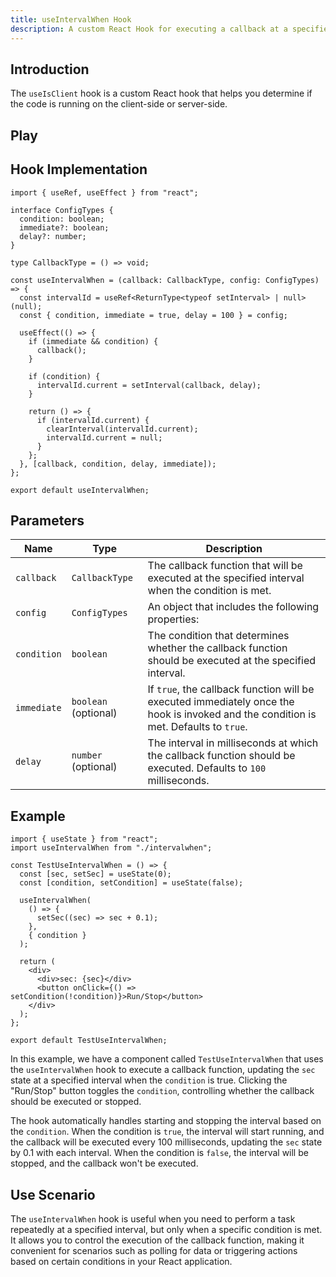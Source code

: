 ```yaml
---
title: useIntervalWhen Hook
description: A custom React Hook for executing a callback at a specified interval when a condition is met.
---
```



## Introduction

The `useIsClient` hook is a custom React hook that helps you determine if the code is running on the client-side or server-side.

## Play

<div style="margin-top: 3%;">
  <UseIntervalwhen client:only />
</div>

## Hook Implementation

```tsx
import { useRef, useEffect } from "react";

interface ConfigTypes {
  condition: boolean;
  immediate?: boolean;
  delay?: number;
}

type CallbackType = () => void;

const useIntervalWhen = (callback: CallbackType, config: ConfigTypes) => {
  const intervalId = useRef<ReturnType<typeof setInterval> | null>(null);
  const { condition, immediate = true, delay = 100 } = config;

  useEffect(() => {
    if (immediate && condition) {
      callback();
    }

    if (condition) {
      intervalId.current = setInterval(callback, delay);
    }

    return () => {
      if (intervalId.current) {
        clearInterval(intervalId.current);
        intervalId.current = null;
      }
    };
  }, [callback, condition, delay, immediate]);
};

export default useIntervalWhen;
```

## Parameters

| Name        | Type                 | Description                                                                                                                          |
| ----------- | -------------------- | ------------------------------------------------------------------------------------------------------------------------------------ |
| `callback`  | `CallbackType`       | The callback function that will be executed at the specified interval when the condition is met.                                     |
| `config`    | `ConfigTypes`        | An object that includes the following properties:                                                                                    |
| `condition` | `boolean`            | The condition that determines whether the callback function should be executed at the specified interval.                            |
| `immediate` | `boolean` (optional) | If `true`, the callback function will be executed immediately once the hook is invoked and the condition is met. Defaults to `true`. |
| `delay`     | `number` (optional)  | The interval in milliseconds at which the callback function should be executed. Defaults to `100` milliseconds.                      |

## Example

```tsx
import { useState } from "react";
import useIntervalWhen from "./intervalwhen";

const TestUseIntervalWhen = () => {
  const [sec, setSec] = useState(0);
  const [condition, setCondition] = useState(false);

  useIntervalWhen(
    () => {
      setSec((sec) => sec + 0.1);
    },
    { condition }
  );

  return (
    <div>
      <div>sec: {sec}</div>
      <button onClick={() => setCondition(!condition)}>Run/Stop</button>
    </div>
  );
};

export default TestUseIntervalWhen;
```

In this example, we have a component called `TestUseIntervalWhen` that uses the `useIntervalWhen` hook to execute a callback function, updating the `sec` state at a specified interval when the `condition` is true. Clicking the "Run/Stop" button toggles the `condition`, controlling whether the callback should be executed or stopped.

The hook automatically handles starting and stopping the interval based on the `condition`. When the condition is `true`, the interval will start running, and the callback will be executed every 100 milliseconds, updating the `sec` state by 0.1 with each interval. When the condition is `false`, the interval will be stopped, and the callback won't be executed.

## Use Scenario

The `useIntervalWhen` hook is useful when you need to perform a task repeatedly at a specified interval, but only when a specific condition is met. It allows you to control the execution of the callback function, making it convenient for scenarios such as polling for data or triggering actions based on certain conditions in your React application.
